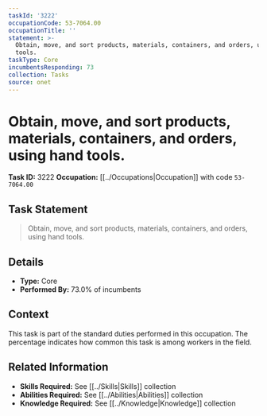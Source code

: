 ```yaml
---
taskId: '3222'
occupationCode: 53-7064.00
occupationTitle: ''
statement: >-
  Obtain, move, and sort products, materials, containers, and orders, using hand
  tools.
taskType: Core
incumbentsResponding: 73
collection: Tasks
source: onet
---
```

# Obtain, move, and sort products, materials, containers, and orders, using hand tools.

**Task ID:** 3222
**Occupation:** [[../Occupations|Occupation]] with code `53-7064.00`

## Task Statement

> Obtain, move, and sort products, materials, containers, and orders, using hand tools.

## Details

- **Type:** Core
- **Performed By:** 73.0% of incumbents

## Context

This task is part of the standard duties performed in this occupation. The percentage indicates how common this task is among workers in the field.

## Related Information

- **Skills Required:** See [[../Skills|Skills]] collection
- **Abilities Required:** See [[../Abilities|Abilities]] collection
- **Knowledge Required:** See [[../Knowledge|Knowledge]] collection
